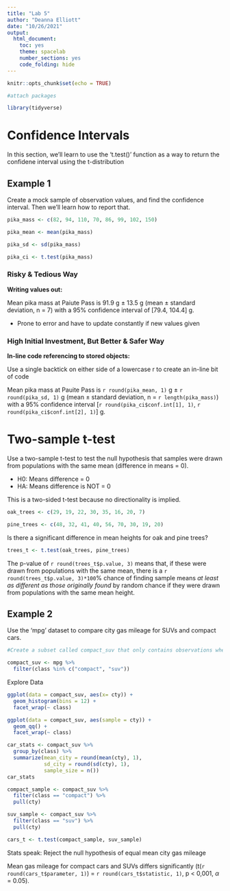 ```yaml
---
title: "Lab 5"
author: "Deanna Elliott"
date: "10/26/2021"
output: 
  html_document: 
    toc: yes
    theme: spacelab
    number_sections: yes
    code_folding: hide
---
```


```r
knitr::opts_chunk$set(echo = TRUE)

#attach packages

library(tidyverse)
```

# Confidence Intervals #

In this section, we'll learn to use the 't.test()' function as a way to return the confidene interval using the t-distribution

## Example 1 ##

Create a mock sample of observation values, and find the confidence interval. Then we'll learn how to report that.

```r

pika_mass <- c(82, 94, 110, 70, 86, 99, 102, 150)

pika_mean <- mean(pika_mass)

pika_sd <- sd(pika_mass)

pika_ci <- t.test(pika_mass)
```

### Risky & Tedious Way ###

**Writing values out:** 

Mean pika mass at Paiute Pass is 91.9 g $\pm$ 13.5 g (mean $\pm$ standard deviation, n = 7) with a 95% confidence interval of [79.4, 104.4] g.

- Prone to error and have to update constantly if new values given

### High Initial Investment, But Better & Safer Way ###

**In-line code referencing to stored objects:**

Use a single backtick on either side of a lowercase r to create an in-line bit of code

Mean pika mass at Pauite Pass is `r round(pika_mean, 1)` g  $\pm$ `r round(pika_sd, 1)` g (mean $\pm$ standard deviation, n = `r length(pika_mass)`) with a 95% confidence interval [`r round(pika_ci$conf.int[1], 1)`, `r round(pika_ci$conf.int[2], 1)`] g.

# Two-sample t-test #

Use a two-sample t-test to test the null hypothesis that samples were drawn from populations with the same mean (difference in means = 0).

- H0: Means difference = 0
- HA: Means difference is NOT = 0

This is a two-sided t-test because no directionality is implied.

```r

oak_trees <- c(29, 19, 22, 30, 35, 16, 20, 7)

pine_trees <- c(48, 32, 41, 40, 56, 70, 30, 19, 20)
```

Is there a significant difference in mean heights for oak and pine trees?

```r

trees_t <- t.test(oak_trees, pine_trees)
```

The p-value of `r round(trees_t$p.value, 3)` means that, if these were drawn from populations with the same mean, there is a `r round(trees_t$p.value, 3)*100`% chance of finding sample means *at least as different as those originally found* by random chance if they were drawn from populations with the same mean height.

## Example 2 ##

Use the 'mpg' dataset to compare city gas mileage for SUVs and compact cars.

```r

#Create a subset called compact_suv that only contains observations where the class is compact OR SUV

compact_suv <- mpg %>% 
  filter(class %in% c("compact", "suv"))
```

Explore Data

```r

ggplot(data = compact_suv, aes(x= cty)) +
  geom_histogram(bins = 12) +
  facet_wrap(~ class)

ggplot(data = compact_suv, aes(sample = cty)) +
  geom_qq() + 
  facet_wrap(~ class)
```

```r

car_stats <- compact_suv %>% 
  group_by(class) %>% 
  summarize(mean_city = round(mean(cty), 1),
            sd_city = round(sd(cty), 1),
            sample_size = n()) 
car_stats 
```

```r
 
compact_sample <- compact_suv %>% 
  filter(class == "compact") %>% 
  pull(cty)

suv_sample <- compact_suv %>% 
  filter(class == "suv") %>% 
  pull(cty)

cars_t <- t.test(compact_sample, suv_sample)
```

Stats speak: Reject the null hypothesis of equal mean city gas mileage

Mean gas mileage for compact cars and SUVs differs significantly (t(`r round(cars_t$parameter, 1)`) = `r round(cars_t$statistic, 1)`, p < 0,001, $\alpha$ = 0.05).